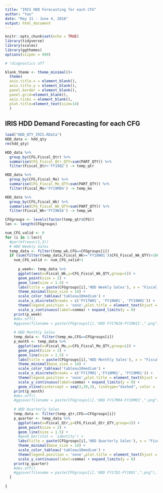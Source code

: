 ---
title: "IRIS HDD Forecasting for each CFG"
author: "Yao"
date: "May 31 - June 4, 2018"
output: html_document
---

```{r setup, include=FALSE}
knitr::opts_chunk$set(echo = TRUE)
library(tidyverse)
library(scales)
library(ggthemes)
options(scipen = 999)

# !diagnostics off

blank_theme <- theme_minimal()+
  theme(
  axis.title.x = element_blank(),
  axis.title.y = element_blank(),
  panel.border = element_blank(),
  panel.grid=element_blank(),
  axis.ticks = element_blank(),
  plot.title=element_text(size=14)
  )

```

## IRIS HDD Demand Forecasting for each CFG

```{r load the data}
load("HDD_QTY_IRIS.RData")
HDD_data <- hdd_qty
rm(hdd_qty)
```

```{r CFG level exploration, echo=TRUE}
HDD_data %>% 
  group_by(CFG,Fiscal_Qtr) %>%
  summarise(CFG_Fiscal_Qtr_QTY=sum(PART_QTY)) %>%
  filter(Fiscal_Qtr<'FY19Q2') -> temp_qtr

HDD_data %>% 
  group_by(CFG,Fiscal_Mo) %>%
  summarise(CFG_Fiscal_Mo_QTY=sum(PART_QTY)) %>%
  filter(Fiscal_Mo<'FY19M04') -> temp_mo

HDD_data %>% 
  group_by(CFG,Fiscal_Wk) %>%
  summarise(CFG_Fiscal_Wk_QTY=sum(PART_QTY)) %>%
  filter(Fiscal_Wk<'FY19W16') -> temp_wk

CFGgroups <- levels(factor(temp_qtr$CFG))
len <- length(CFGgroups)

num_CFG_valid <- 0
for (i in 1:len){
  #par(mfrow=c(1,3)) 
  # HDD Weekly Sales
  temp_data <- filter(temp_wk,CFG==CFGgroups[i])
  if (sum(filter(temp_data,Fiscal_Wk>='FY18W01')$CFG_Fiscal_Wk_QTY)>1000){
    num_CFG_valid <- num_CFG_valid+1
    
      p_week<- temp_data %>%
      ggplot(aes(x=Fiscal_Wk,y=CFG_Fiscal_Wk_QTY,group=1)) +
      geom_point(size = 2) +
      geom_line(size = 1.5) +
      labs(title = paste(CFGgroups[i],'HDD Weekly Sales'), x = "Fiscal Week", y = "Part Quantity") + 
      theme_minimal(base_size = 14) + 
      scale_color_tableau('tableau10medium') + 
      scale_x_discrete(breaks = c('FY17W01', 'FY18W01', 'FY19W01')) +
      theme(legend.position = 'none',plot.title = element_text(hjust = 0.5)) +
      scale_y_continuous(label=comma) + expand_limits(y = 0)
    print(p_week)
    #dev.off()
    #ggsave(filename = paste(CFGgroups[i],'HDD FY17W10-FY19W15',".png"), p_week, width=10)
    
    # HDD Monthly Sales
    temp_data <- filter(temp_mo,CFG==CFGgroups[i])
    p_month <- temp_data %>%
      ggplot(aes(x=Fiscal_Mo,y=CFG_Fiscal_Mo_QTY,group=1)) +
      geom_point(size = 2) +
      geom_line(size = 1.5) +
      labs(title = paste(CFGgroups[i],'HDD Monthly Sales'), x = "Fiscal Month", y = "Part Quantity") + 
      theme_minimal(base_size = 14) + 
      scale_color_tableau('tableau10medium') + 
      scale_x_discrete(breaks = c('FY17M01','FY18M01', 'FY19M01')) +
      theme(legend.position = 'none',plot.title = element_text(hjust = 0.5)) +
      scale_y_continuous(label=comma) + expand_limits(y = 0) +
      geom_vline(xintercept = seq(3,39,3), linetype="dashed", color = 'gray')
    print(p_month)
    #dev.off()
    #ggsave(filename = paste(CFGgroups[i],'HDD FY17M04-FY19M03',".png"), p_month, width=10)
    
    # HDD Quarterly Sales
    temp_data <- filter(temp_qtr,CFG==CFGgroups[i])
    p_quarter <- temp_data %>%
      ggplot(aes(x=Fiscal_Qtr,y=CFG_Fiscal_Qtr_QTY,group=1)) +
      geom_point(size = 2) +
      geom_line(size = 1.5) +
      #geom_bar(stat = 'identity') +
      labs(title = paste(CFGgroups[i],'HDD Quarterly Sales'), x = "Fiscal Quarter", y = "Part Quantity") + 
      theme_minimal(base_size = 14) + 
      scale_color_tableau('tableau10medium') + 
      theme(legend.position = 'none',plot.title = element_text(hjust = 0.5))+
      scale_y_continuous(label=comma) + expand_limits(y = 0)
    print(p_quarter)
    #dev.off()
    #ggsave(filename = paste(CFGgroups[i],'HDD FY17Q2-FY19Q1',".png"), p_quarter, width=10)
  }
  
}
```

